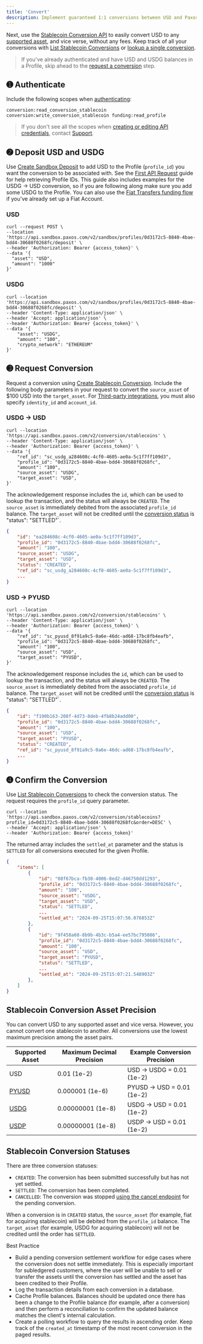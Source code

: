 ```yaml
---
title: 'Convert'
description: Implement guaranteed 1:1 conversions between USD and Paxos-issued stablecoins.
---
```



Next, use the [Stablecoin Conversion API](/api-reference/endpoints/stablecoin-conversion/create-stablecoin-conversion) to easily convert USD to any [supported asset](/guides/developer/convert#assets), and vice verse, without any fees.
Keep track of all your conversions with [List Stablecoin Conversions](/api-reference/endpoints/stablecoin-conversion/list-stablecoin-conversions) or [lookup a single conversion](/api-reference/endpoints/stablecoin-conversion/get-stablecoin-conversion).

> If you've already authenticated and have USD and USDG balances in a Profile, skip ahead to the [request a conversion](#request-conversion) step.

## ➊ Authenticate

Include the following scopes when [authenticating](/guides/developer/authenticate):
```shell
conversion:read_conversion_stablecoin conversion:write_conversion_stablecoin funding:read_profile
```

> If you don't see all the scopes when [creating or editing API credentials](/guides/developer/credentials), contact [Support](https://support.paxos.com).

## ➋ Deposit USD and USDG

Use [Create Sandbox Deposit](/api-reference/endpoints/sandbox-deposits/create-sandbox-deposit) to add USD to the Profile (`profile_id`) you want the conversion to be associated with. See the [First API Request](/guides/developer/request) guide for help retrieving Profile IDs.
This guide also includes examples for the USDG → USD conversion, so if you are following along make sure you add some USDG to the Profile.
You can also use the [Fiat Transfers funding flow](/guides/developer/fiat-transfers/quickstart#funding) if you've already set up a Fiat Account.
### USD

```shell highlight={2}
curl --request POST \
--location 'https://api.sandbox.paxos.com/v2/sandbox/profiles/0d3172c5-8840-4bae-bdd4-30688f0268fc/deposit' \
--header 'Authorization: Bearer {access_token}' \
--data '{
  "asset": "USD",
  "amount": "1000"
}'
```
### USDG

```shell
curl --location 'https://api.sandbox.paxos.com/v2/sandbox/profiles/0d3172c5-8840-4bae-bdd4-30688f0268fc/deposit' \
--header 'Content-Type: application/json' \
--header 'Accept: application/json' \
--header 'Authorization: Bearer {access_token}' \
--data '{
    "asset": "USDG",
    "amount": "100",
    "crypto_network": "ETHEREUM"
}'
```
## ➌ Request Conversion

Request a conversion using [Create Stablecoin Conversion](/api-reference/endpoints/stablecoin-conversion/create-stablecoin-conversion).
Include the following body parameters in your request to convert the `source_asset` of $100 USD into the `target_asset`.
For [Third-party integrations](/crypto-brokerage/ledger-type#fiat-and-crypto-subledger), you must also specify `identity_id` and `account_id`.
### USDG → USD

```shell
curl --location 'https://api.sandbox.paxos.com/v2/conversion/stablecoins' \
--header 'Content-Type: application/json' \
--header 'Authorization: Bearer {access_token}' \
--data '{
    "ref_id": "sc_usdg_a284608c-4cf0-4605-ae0a-5c1f7ff109d3",
    "profile_id": "0d3172c5-8840-4bae-bdd4-30688f0268fc",
    "amount": "100",
    "source_asset": "USDG",
    "target_asset": "USD",
}'
```
The acknowledgement response includes the `id`, which can be used to lookup the transaction, and the status will always be `CREATED`.
The `source_asset` is immediately debited from the associated `profile_id` balance.
The `target_asset` will not be credited until the [conversion status](/guides/developer/convert#statuses) is \"status": "SETTLED"`.

```json
{
    "id": "ea284608c-4cf0-4605-ae0a-5c1f7ff109d3",
    "profile_id": "0d3172c5-8840-4bae-bdd4-30688f0268fc",
    "amount": "100",
    "source_asset": "USDG",
    "target_asset": "USD",
    "status": "CREATED",
    "ref_id": "sc_usdg_a284608c-4cf0-4605-ae0a-5c1f7ff109d3",
    ...
}
```
### USD → PYUSD

```shell
curl --location 'https://api.sandbox.paxos.com/v2/conversion/stablecoins' \
--header 'Content-Type: application/json' \
--header 'Authorization: Bearer {access_token}' \
--data '{
    "ref_id": "sc_pyusd_8f91a9c5-0a6e-46dc-ad68-17bc8fb4eafb",
    "profile_id": "0d3172c5-8840-4bae-bdd4-30688f0268fc",
    "amount": "100",
    "source_asset": "USD",
    "target_asset": "PYUSD",
}'
```

The acknowledgement response includes the `id`, which can be used to lookup the transaction, and the status will always be `CREATED`.
The `source_asset` is immediately debited from the associated `profile_id` balance.
The `target_asset` will not be credited until the [conversion status](/guides/developer/convert#statuses) is \"status": "SETTLED"`.

```json
{
    "id": "f190b163-208f-4d73-8deb-4fb8b24add00",
    "profile_id": "0d3172c5-8840-4bae-bdd4-30688f0268fc",
    "amount": "100",
    "source_asset": "USD",
    "target_asset": "PYUSD",
    "status": "CREATED",
    "ref_id": "sc_pyusd_8f91a9c5-0a6e-46dc-ad68-17bc8fb4eafb",
    ...
}
```
## ➍ Confirm the Conversion

Use [List Stablecoin Conversions](/api-reference/endpoints/stablecoin-conversion/list-stablecoin-conversions) to check the conversion status.
The request requires the `profile_id` query parameter.

```shell
curl --location 'https://api.sandbox.paxos.com/v2/conversion/stablecoins?profile_id=0d3172c5-8840-4bae-bdd4-30688f0268fc&order=DESC' \
--header 'Accept: application/json' \
--header 'Authorization: Bearer {access_token}'
```

The returned array includes the `settled_at` parameter and the status is `SETTLED` for all conversions executed for the given Profile.

```json
{
    "items": [
        {
            "id": "08f67bca-fb30-4006-8ed2-d46750dd1293",
            "profile_id": "0d3172c5-8840-4bae-bdd4-30688f0268fc",
            "amount": "100",
            "source_asset": "USDG",
            "target_asset": "USD",
            "status": "SETTLED",
            ...
            "settled_at": "2024-09-25T15:07:56.076853Z"
        },
        {
            "id": "9f458a60-8b9b-4b3c-b5a4-ee57bc795086",
            "profile_id": "0d3172c5-8840-4bae-bdd4-30688f0268fc",
            "amount": "100",
            "source_asset": "USD",
            "target_asset": "PYUSD",
            "status": "SETTLED",
            ...
            "settled_at": "2024-09-25T15:07:21.548903Z"
        },
    ]
}
```

## Stablecoin Conversion Asset Precision

You can convert USD to any supported asset and vice versa.
However, you cannot convert one stablecoin to another.
All conversions use the lowest maximum precision among the asset pairs.

| Supported Asset | Maximum Decimal Precision | Example Conversion Precision |
| --- | --- | -- |
| USD | 0.01 (1e-2) | USD → USDG = 0.01 (1e-2) |
| [PYUSD](/guides/stablecoin/pyusd) | 0.000001 (1e-6) | PYUSD → USD = 0.01 (1e-2) |
| [USDG](/guides/stablecoin/usdg) | 0.00000001 (1e-8) | USDG → USD = 0.01 (1e-2) |
| [USDP](/guides/stablecoin/usdp) | 	0.00000001 (1e-8) | USDP → USD = 0.01 (1e-2) |

## Stablecoin Conversion Statuses

There are three conversion statuses:

- `CREATED`: The conversion has been submitted successfully but has not yet settled. 
- `SETTLED`: The conversion has been completed.
- `CANCELLED`: The conversion was stopped [using the cancel endpoint](/api-reference/endpoints/stablecoin-conversion/cancel-stablecoin-conversion) for the pending conversion.

When a conversion is in `CREATED` status, the `source_asset` (for example, fiat for acquiring stablecoin) will be debited from the `profile_id` balance.
The `target_asset` (for example, USDG for acquiring stablecoin) will not be credited until the order has `SETTLED`.

<Tip>

 Best Practice

- Build a pending conversion settlement workflow for edge cases where the conversion does not settle immediately. This is especially important for subledgered customers, where the user will be unable to sell or transfer the assets until the conversion has settled and the asset has been credited to their Profile.
- Log the transaction details from each conversion in a database.
- Cache Profile balances. Balances should be updated once there has been a change to the Profile balance (for example, after a conversion) and then perform a reconciliation to confirm the updated balance matches the client's internal calculation.
- Create a polling workflow to query the results in ascending order. Keep track of the `created_at` timestamp of the most recent conversion in the paged results.

</Tip>
